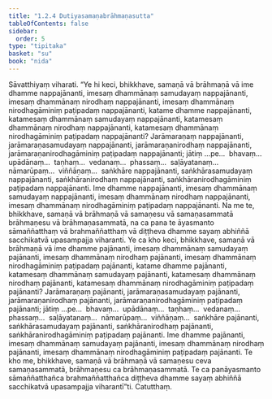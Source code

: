 ```yaml
---
title: "1.2.4 Dutiyasamaṇabrāhmaṇasutta"
tableOfContents: false
sidebar:
  order: 5
type: "tipitaka"
basket: "su"
book: "nida"
---
```



<DynamicBreadcrumb />

<Division number="14" book="nida">

<Paragraph number="83" book="nida">
Sāvatthiyaṃ viharati. “Ye hi keci, bhikkhave, samaṇā vā brāhmaṇā vā ime dhamme nappajānanti, imesaṃ dhammānaṃ samudayaṃ nappajānanti, imesaṃ dhammānaṃ nirodhaṃ nappajānanti, imesaṃ dhammānaṃ nirodhagāminiṃ paṭipadaṃ nappajānanti, katame dhamme nappajānanti, katamesaṃ dhammānaṃ samudayaṃ nappajānanti, katamesaṃ dhammānaṃ nirodhaṃ nappajānanti, katamesaṃ dhammānaṃ nirodhagāminiṃ paṭipadaṃ nappajānanti?
</Paragraph>

<Paragraph number="84" book="nida">
Jarāmaraṇaṃ nappajānanti, jarāmaraṇasamudayaṃ nappajānanti, jarāmaraṇanirodhaṃ nappajānanti, jarāmaraṇanirodhagāminiṃ paṭipadaṃ nappajānanti; jātiṃ …pe…  bhavaṃ…  upādānaṃ…  taṇhaṃ…  vedanaṃ…  phassaṃ…  saḷāyatanaṃ…  nāmarūpaṃ…  viññāṇaṃ…  saṅkhāre nappajānanti, saṅkhārasamudayaṃ nappajānanti, saṅkhāranirodhaṃ nappajānanti, saṅkhāranirodhagāminiṃ paṭipadaṃ nappajānanti. Ime dhamme nappajānanti, imesaṃ dhammānaṃ samudayaṃ nappajānanti, imesaṃ dhammānaṃ nirodhaṃ nappajānanti, imesaṃ dhammānaṃ nirodhagāminiṃ paṭipadaṃ nappajānanti. Na me te, bhikkhave, samaṇā vā brāhmaṇā vā samaṇesu vā samaṇasammatā brāhmaṇesu vā brāhmaṇasammatā, na ca pana te āyasmanto sāmaññatthaṃ vā brahmaññatthaṃ vā diṭṭheva dhamme sayaṃ abhiññā sacchikatvā upasampajja viharanti.
</Paragraph>

<Paragraph number="85" book="nida">
Ye ca kho keci, bhikkhave, samaṇā vā brāhmaṇā vā ime dhamme pajānanti, imesaṃ dhammānaṃ samudayaṃ pajānanti, imesaṃ dhammānaṃ nirodhaṃ pajānanti, imesaṃ dhammānaṃ nirodhagāminiṃ paṭipadaṃ pajānanti, katame dhamme pajānanti, katamesaṃ dhammānaṃ samudayaṃ pajānanti, katamesaṃ dhammānaṃ nirodhaṃ pajānanti, katamesaṃ dhammānaṃ nirodhagāminiṃ paṭipadaṃ pajānanti?
</Paragraph>

<Paragraph number="86" book="nida">
Jarāmaraṇaṃ pajānanti, jarāmaraṇasamudayaṃ pajānanti, jarāmaraṇanirodhaṃ pajānanti, jarāmaraṇanirodhagāminiṃ paṭipadaṃ pajānanti; jātiṃ …pe…  bhavaṃ…  upādānaṃ…  taṇhaṃ…  vedanaṃ…  phassaṃ…  saḷāyatanaṃ…  nāmarūpaṃ…  viññāṇaṃ…  saṅkhāre pajānanti, saṅkhārasamudayaṃ pajānanti, saṅkhāranirodhaṃ pajānanti, saṅkhāranirodhagāminiṃ paṭipadaṃ pajānanti. Ime dhamme pajānanti, imesaṃ dhammānaṃ samudayaṃ pajānanti, imesaṃ dhammānaṃ nirodhaṃ pajānanti, imesaṃ dhammānaṃ nirodhagāminiṃ paṭipadaṃ pajānanti. Te kho me, bhikkhave, samaṇā vā brāhmaṇā vā samaṇesu ceva samaṇasammatā, brāhmaṇesu ca brāhmaṇasammatā. Te ca panāyasmanto sāmaññatthañca brahmaññatthañca diṭṭheva dhamme sayaṃ abhiññā sacchikatvā upasampajja viharantī”ti.

</Paragraph>
</Division>

<Paragraph number="87" type="center" book="nida">
Catutthaṃ.
</Paragraph>